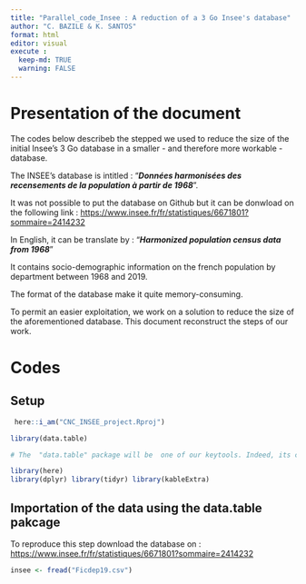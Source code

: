 ```yaml
---
title: "Parallel_code_Insee : A reduction of a 3 Go Insee's database"
author: "C. BAZILE & K. SANTOS"
format: html
editor: visual
execute :
  keep-md: TRUE
  warning: FALSE
---
```


# Presentation of the document

The codes below describeb the stepped we used to reduce the size of the initial Insee's 3 Go database in a smaller - and therefore more workable - database.

The INSEE's database is intitled : "***Données harmonisées des recensements de la population à partir de 1968***".

It was not possible to put the database on Github but it can be donwload on the following link : <https://www.insee.fr/fr/statistiques/6671801?sommaire=2414232>

In English, it can be translate by : "***Harmonized population census data from 1968***"

It contains socio-demographic information on the french population by department between 1968 and 2019.

The format of the database make it quite memory-consuming.

To permit an easier exploitation, we work on a solution to reduce the size of the aforementioned database. This document reconstruct the steps of our work.

# Codes

## Setup

```r
 here::i_am("CNC_INSEE_project.Rproj")

library(data.table) 

# The  "data.table" package will be  one of our keytools. Indeed, its characteristics allows us to exploit easely big database what will be usefull in our situation 

library(here)
library(dplyr) library(tidyr) library(kableExtra)
```

## Importation of the data using the data.table pakcage
To reproduce this step download the database on : <https://www.insee.fr/fr/statistiques/6671801?sommaire=2414232>

```r

insee <- fread("Ficdep19.csv")
```

